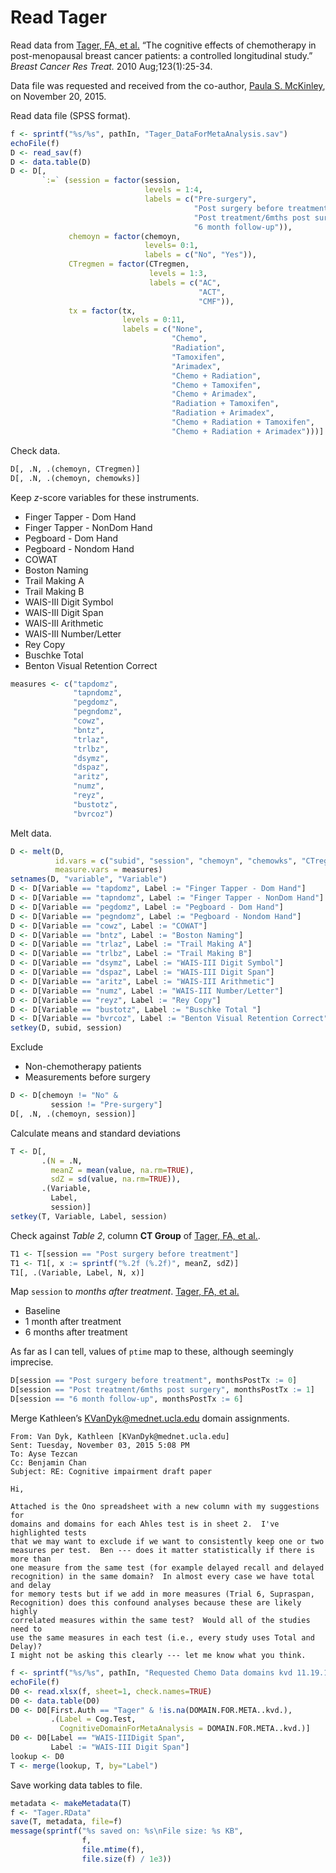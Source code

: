 # Read Tager

Read data from 
[Tager, FA, et al.](http://link.springer.com/article/10.1007%2Fs10549-009-0606-8)
"The cognitive effects of chemotherapy in post-menopausal breast cancer patients: a controlled longitudinal study."
*Breast Cancer Res Treat.* 
  2010 Aug;123(1):25-34.

Data file was requested and received from the co-author, [Paula S. McKinley](pm491@cumc.columbia.edu), on November 20, 2015.

Read data file (SPSS format).

```r
f <- sprintf("%s/%s", pathIn, "Tager_DataForMetaAnalysis.sav")
echoFile(f)
D <- read_sav(f)
D <- data.table(D)
D <- D[,
       `:=` (session = factor(session,
                              levels = 1:4,
                              labels = c("Pre-surgery",
                                         "Post surgery before treatment",
                                         "Post treatment/6mths post surgery",
                                         "6 month follow-up")),
             chemoyn = factor(chemoyn,
                              levels= 0:1,
                              labels = c("No", "Yes")),
             CTregmen = factor(CTregmen,
                               levels = 1:3,
                               labels = c("AC",
                                          "ACT",
                                          "CMF")),
             tx = factor(tx,
                         levels = 0:11,
                         labels = c("None",
                                    "Chemo",
                                    "Radiation",
                                    "Tamoxifen",
                                    "Arimadex",
                                    "Chemo + Radiation",
                                    "Chemo + Tamoxifen",
                                    "Chemo + Arimadex",
                                    "Radiation + Tamoxifen",
                                    "Radiation + Arimadex",
                                    "Chemo + Radiation + Tamoxifen",
                                    "Chemo + Radiation + Arimadex")))]
```

Check data.

```r
D[, .N, .(chemoyn, CTregmen)]
D[, .N, .(chemoyn, chemowks)]
```

Keep *z*-score variables for these instruments.

* Finger Tapper - Dom Hand
* Finger Tapper - NonDom Hand
* Pegboard - Dom Hand
* Pegboard - Nondom Hand
* COWAT
* Boston Naming
* Trail Making A
* Trail Making B
* WAIS-III Digit Symbol
* WAIS-III Digit Span
* WAIS-III Arithmetic
* WAIS-III Number/Letter
* Rey Copy
* Buschke Total 
* Benton Visual Retention Correct

```r
measures <- c("tapdomz",
              "tapndomz",
              "pegdomz",
              "pegndomz",
              "cowz",
              "bntz",
              "trlaz",
              "trlbz",
              "dsymz",
              "dspaz",
              "aritz",
              "numz",
              "reyz",
              "bustotz",
              "bvrcoz")
```

Melt data.

```r
D <- melt(D,
          id.vars = c("subid", "session", "chemoyn", "chemowks", "CTregmen", "tx"),
          measure.vars = measures)
setnames(D, "variable", "Variable")
D <- D[Variable == "tapdomz", Label := "Finger Tapper - Dom Hand"]
D <- D[Variable == "tapndomz", Label := "Finger Tapper - NonDom Hand"]
D <- D[Variable == "pegdomz", Label := "Pegboard - Dom Hand"]
D <- D[Variable == "pegndomz", Label := "Pegboard - Nondom Hand"]
D <- D[Variable == "cowz", Label := "COWAT"]
D <- D[Variable == "bntz", Label := "Boston Naming"]
D <- D[Variable == "trlaz", Label := "Trail Making A"]
D <- D[Variable == "trlbz", Label := "Trail Making B"]
D <- D[Variable == "dsymz", Label := "WAIS-III Digit Symbol"]
D <- D[Variable == "dspaz", Label := "WAIS-III Digit Span"]
D <- D[Variable == "aritz", Label := "WAIS-III Arithmetic"]
D <- D[Variable == "numz", Label := "WAIS-III Number/Letter"]
D <- D[Variable == "reyz", Label := "Rey Copy"]
D <- D[Variable == "bustotz", Label := "Buschke Total "]
D <- D[Variable == "bvrcoz", Label := "Benton Visual Retention Correct"]
setkey(D, subid, session)
```

Exclude

* Non-chemotherapy patients
* Measurements before surgery

```r
D <- D[chemoyn != "No" &
         session != "Pre-surgery"]
D[, .N, .(chemoyn, session)]
```

Calculate means and standard deviations

```r
T <- D[,
       .(N = .N,
         meanZ = mean(value, na.rm=TRUE),
         sdZ = sd(value, na.rm=TRUE)),
       .(Variable,
         Label,
         session)]
setkey(T, Variable, Label, session)
```

Check against *Table 2*, column **CT Group** of [Tager, FA, et al.](http://link.springer.com/article/10.1007%2Fs10549-009-0606-8).

```r
T1 <- T[session == "Post surgery before treatment"]
T1 <- T1[, x := sprintf("%.2f (%.2f)", meanZ, sdZ)]
T1[, .(Variable, Label, N, x)]
```

Map `session` to *months after treatment*.
[Tager, FA, et al.](http://link.springer.com/article/10.1007%2Fs10549-009-0606-8)

* Baseline
* 1 month after treatment
* 6 months after treatment

As far as I can tell, values of `ptime` map to these, although seemingly imprecise.

```r
D[session == "Post surgery before treatment", monthsPostTx := 0]
D[session == "Post treatment/6mths post surgery", monthsPostTx := 1]
D[session == "6 month follow-up", monthsPostTx := 6]
```

Merge Kathleen's <KVanDyk@mednet.ucla.edu> domain assignments.

```
From: Van Dyk, Kathleen [KVanDyk@mednet.ucla.edu]
Sent: Tuesday, November 03, 2015 5:08 PM
To: Ayse Tezcan
Cc: Benjamin Chan
Subject: RE: Cognitive impairment draft paper

Hi,
 
Attached is the Ono spreadsheet with a new column with my suggestions for
domains and domains for each Ahles test is in sheet 2.  I've highlighted tests
that we may want to exclude if we want to consistently keep one or two
measures per test.  Ben --- does it matter statistically if there is more than
one measure from the same test (for example delayed recall and delayed
recognition) in the same domain?  In almost every case we have total and delay
for memory tests but if we add in more measures (Trial 6, Supraspan,
Recognition) does this confound analyses because these are likely highly
correlated measures within the same test?  Would all of the studies need to
use the same measures in each test (i.e., every study uses Total and Delay)?
I might not be asking this clearly --- let me know what you think.
```

```r
f <- sprintf("%s/%s", pathIn, "Requested Chemo Data domains kvd 11.19.15 2.xlsx")
echoFile(f)
D0 <- read.xlsx(f, sheet=1, check.names=TRUE)
D0 <- data.table(D0)
D0 <- D0[First.Auth == "Tager" & !is.na(DOMAIN.FOR.META..kvd.),
         .(Label = Cog.Test,
           CognitiveDomainForMetaAnalysis = DOMAIN.FOR.META..kvd.)]
D0 <- D0[Label == "WAIS-IIIDigit Span",
         Label := "WAIS-III Digit Span"]
lookup <- D0
T <- merge(lookup, T, by="Label")
```

Save working data tables to file.

```r
metadata <- makeMetadata(T)
f <- "Tager.RData"
save(T, metadata, file=f)
message(sprintf("%s saved on: %s\nFile size: %s KB", 
                f,
                file.mtime(f),
                file.size(f) / 1e3))
```
